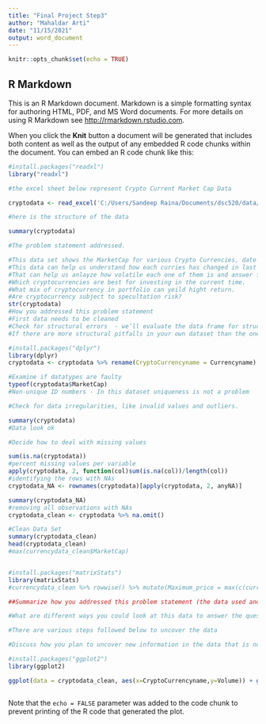 ```yaml
---
title: "Final Project Step3"
author: "Mahaldar Arti"
date: "11/15/2021"
output: word_document
---
```


```r
knitr::opts_chunk$set(echo = TRUE)
```

## R Markdown

This is an R Markdown document. Markdown is a simple formatting syntax for authoring HTML, PDF, and MS Word documents. For more details on using R Markdown see <http://rmarkdown.rstudio.com>.

When you click the **Knit** button a document will be generated that includes both content as well as the output of any embedded R code chunks within the document. You can embed an R code chunk like this:

```r
#install.packages("readxl")
library("readxl")

#the excel sheet below represent Crypto Current Market Cap Data

cryptodata <- read_excel('C:/Users/Sandeep Raina/Documents/dsc520/data/Cryptocurrency.xlsx')

#here is the structure of the data

summary(cryptodata)
```
```r
#The problem statement addressed. 

#This data set shows the MarketCap for various Crypto Currencies, date wise High low and Open and close.
#This data can help us understand how each curries has changed in last few years and how the market cap has been for each of them.
#That can help us anlayze how volatile each one of them is and answer few research question:
#Which cryptocurrencies are best for investing in the current time.
#What mix of cryptocurrency in portfolio can yeild hight return.
#Are cryptocurrency subject to specultation risk?
str(cryptodata)
#How you addressed this problem statement
#First data needs to be cleaned 
#Check for structural errors  - we’ll evaluate the data frame for structural errors. These include entry errors such as faulty data types, non-unique ID numbers, mislabeled variables, and string inconsistencies. 
#If there are more structural pitfalls in your own dataset than the ones covered below, be sure to include additional steps in your data cleaning to address the idiosyncrasies.

#install.packages("dplyr")
library(dplyr)
cryptodata <- cryptodata %>% rename(CryptoCurrencyname = Currencyname)

#Examine if datatypes are faulty
typeof(cryptodata$MarketCap)
#Non-unique ID numbers - In this dataset uniqueness is not a problem

#Check for data irregularities, like invalid values and outliers. 

summary(cryptodata)
#Data look ok

#Decide how to deal with missing values

sum(is.na(cryptodata))
#percent missing values per variable
apply(cryptodata, 2, function(col)sum(is.na(col))/length(col))
#identifying the rows with NAs
cryptodata_NA <- rownames(cryptodata)[apply(cryptodata, 2, anyNA)]

summary(cryptodata_NA)
#removing all observations with NAs
cryptodata_clean <- cryptodata %>% na.omit()

#Clean Data Set
summary(cryptodata_clean)
head(cryptodata_clean)
#max(currencydata_clean$MarketCap)


#install.packages("matrixStats")
library(matrixStats)
#currencydata_clean %>% rowwise() %>% mutate(Maximum_price = max(c(currencydata_clean$MarketCap)))

##Summarize how you addressed this problem statement (the data used and the methodology employed, including a recommendation for a model that could be implemented). 

#What are different ways you could look at this data to answer the questions you want to answer?

#There are various steps followed below to uncover the data 

#Discuss how you plan to uncover new information in the data that is not self-evident.

#install.packages("ggplot2")
library(ggplot2)

ggplot(data = cryptodata_clean, aes(x=CryptoCurrencyname,y=Volume)) + geom_boxplot()



```


Note that the `echo = FALSE` parameter was added to the code chunk to prevent printing of the R code that generated the plot.
